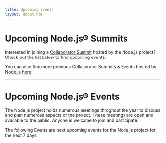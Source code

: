 ```yaml
---
title: Upcoming Events
layout: about.hbs
---
```


# Upcoming Node.js® Summits

Interested in joining a [Collaborator Summit](/about/get-involved/collab-summit) hosted by the Node.js project?
Check out the list below to find upcoming events.

You can also find more previous Collaborator Summits & Events hosted by Node.js [here](/blog/events/).

<UpcomingEvents />

---

# Upcoming Node.js® Events

The Node.js project holds numerous meetings throghout the year to discuss and plan numerous aspects of the project.
These meetings are open and available to the public. Anyone is welcome to join and participate.

The following Events are next upcoming events for the Node.js project for the next 7 days.

<UpcomingCalendar />
